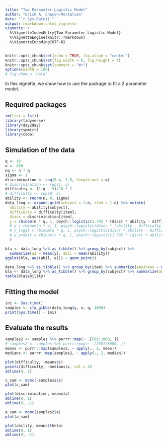 ```yaml
---
title: "Two Parameter Logistic Model"
author: "Erick A. Chacon-Montalvan"
date: "`r Sys.Date()`"
output: rmarkdown::html_vignette
vignette: >
  %\VignetteIndexEntry{Two Parameter Logistic Model}
  %\VignetteEngine{knitr::rmarkdown}
  %\VignetteEncoding{UTF-8}
---
```


```r
knitr::opts_chunk$set(echo = TRUE, fig.align = "center")
knitr::opts_chunk$set(fig.width = 6, fig.height = 4)
knitr::opts_chunk$set(comment = "#>")
options(width = 100)
# fig.show = 'hold'
```

In this vignette, we show how to use the package to fit a 2 parameter model.

## Required packages

```r
rm(list = ls())
library(tidyverse)
library(day2day)
library(spmirt)
library(coda)
```

## Simulation of the data

```r

q <- 10
n <- 300
nq <- n * q
sigma <- 1
discrimination <- seq(0.4, 1.5, length.out = q)
# discrimination <- rep(1, q)
difficulty <- (1:q - 5)/10 * 2
# difficulty <- rep(0, q)
ability <- rnorm(n, 0, sigma)
data_long <- expand.grid(subject = 1:n, item = 1:q) %>% mutate(
  ability = ability[subject],
  difficulty = difficulty[item],
  discr = discrimination[item],
  y = rbinom(n * q, 1, psych::logistic(1.702 * (discr * ability - difficulty))),
  # y = rbinom(n * q, 1, psych::logistic(discr * (ability - difficulty))),
  # y_logit = rbinom(n * q, 1, psych::logistic(discr * ability - difficulty)),
  # y_probit = rbinom(n * q, 1, psych::logistic(1.702 * (discr * ability - difficulty)))
  )

bla <- data_long %>% as_tibble() %>% group_by(subject) %>%
  summarize(a1 = mean(y), abil = mean(ability))
ggplot(bla, aes(abil, a1)) + geom_point()

data_long %>% as_tibble() %>% group_by(item) %>% summarize(easiness = mean(y))
bla <- data_long %>% as_tibble() %>% group_by(subject) %>% summarize(ability = mean(y))
table(bla$ability)


```

## Fitting the model

```r
ini <- Sys.time()
samples <- ifa_gibbs(data_long$y, n, q, 1000)
print(Sys.time() - ini)
```

## Evaluate the results

```r
samples2 <- samples %>% purrr::map(~ .[501:1000, ])
# samples2 <- samples %>% purrr::map(~ .[2501:5000, ])
means <- purrr::map(samples2, ~ apply(., 2, mean))
medians <- purrr::map(samples2, ~ apply(., 2, median))

plot(difficulty, -means$c)
points(difficulty, -medians$c, col = 2)
abline(0, 1)

c_sam <- mcmc(-samples2$c)
plot(c_sam)

plot(discrimination, means$a)
abline(0, 1)
abline(0, -1)

a_sam <- mcmc(samples2$a)
plot(a_sam)

plot(ability, means$theta)
abline(0, 1)
abline(0, -1)
```
